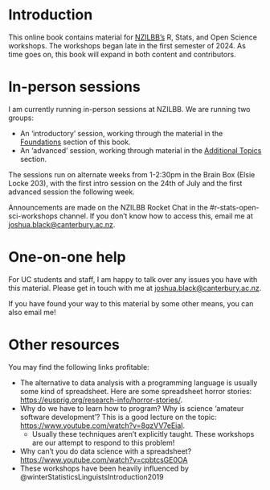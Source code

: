 # Introduction {.unnumbered}

This online book contains material for [NZILBB's](https://www.canterbury.ac.nz/research/about-uc-research/research-groups-and-centres/new-zealand-institute-of-language-brain-and-behaviour)
R, Stats, and Open Science workshops. The workshops began late in the first 
semester of 2024. As time goes on, this book will expand in both content and
contributors. 

# In-person sessions

I am currently running in-person sessions at NZILBB. We are running two groups:

- An 'introductory' session, working through the material in the 
[Foundations](https://nzilbb.github.io/statistics_workshops/chapters/foundations.html)
section of this book.
- An 'advanced' session, working through material in the [Additional Topics](https://nzilbb.github.io/statistics_workshops/chapters/others.html) section.

The sessions run on alternate weeks from 1-2:30pm in the Brain Box (Elsie Locke
203), with the first intro session on the 24th of July and the first advanced
session the following week.

Announcements are made on the NZILBB Rocket Chat in the #r-stats-open-sci-workshops
channel. If you don't know how to access this, email me at <joshua.black@canterbury.ac.nz>.

# One-on-one help

For UC students and staff, I am happy to talk over any issues you have with this
material. Please get in touch with me at <joshua.black@canterbury.ac.nz>.

If you have found your way to this material by some other means, you can also
email me!

# Other resources

You may find the following links profitable: 

- The alternative to data analysis with a programming language is usually some 
kind of spreadsheet. Here are some spreadsheet horror stories: 
<https://eusprig.org/research-info/horror-stories/>.
- Why do we have to learn how to program? Why is science 'amateur software 
development'? This is a good lecture on the topic: 
<https://www.youtube.com/watch?v=8qzVV7eEiaI>.
  - Usually these techniques aren't explicitly taught. These workshops are our
  attempt to respond to this problem!
- Why can't you do data science with a spreadsheet? <https://www.youtube.com/watch?v=cpbtcsGE0OA>
- These workshops have been heavily influenced by @winterStatisticsLinguistsIntroduction2019

